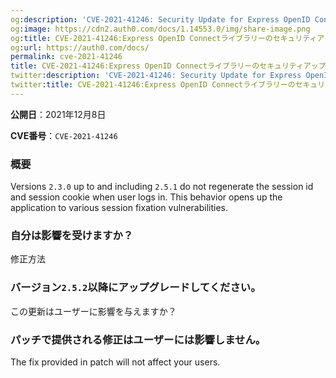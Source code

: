 ```yaml
---
og:description: 'CVE-2021-41246: Security Update for Express OpenID Connect Library'
og:image: https://cdn2.auth0.com/docs/1.14553.0/img/share-image.png
og:title: CVE-2021-41246:Express OpenID Connectライブラリーのセキュリティアップデート
og:url: https://auth0.com/docs/
permalink: cve-2021-41246
title: CVE-2021-41246:Express OpenID Connectライブラリーのセキュリティアップデート
twitter:description: 'CVE-2021-41246: Security Update for Express OpenID Connect Library'
twitter:title: CVE-2021-41246:Express OpenID Connectライブラリーのセキュリティアップデート
---
```


**公開日**：2021年12月8日

**CVE番号**：`CVE-2021-41246`

### 概要

Versions `2.3.0` up to and including `2.5.1` do not regenerate the session id and <Tooltip tip="Session Cookie: Entity that, when present, allows the user to be considered authenticated." cta="View Glossary" href="/docs/glossary?term=session+cookie">session cookie</Tooltip> when user logs in. This behavior opens up the application to various session fixation vulnerabilities.

### 自分は影響を受けますか？

修正方法

### バージョン`2.5.2`以降にアップグレードしてください。

この更新はユーザーに影響を与えますか？

### パッチで提供される修正はユーザーには影響しません。

The fix provided in patch will not affect your users.